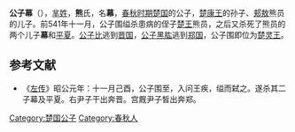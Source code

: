 {{模板:Infobox 先秦人物
|名称= 幕 
|姓=[[芈姓|芈]]
|氏=
|名=幕
|字=
|别名=
|别字=
|谥号=
|时代=春秋
|国家=[[楚国|楚]] 
|身份=楚国王子
|出生=
|逝世=前541年
|父=[[郏敖|郏敖]]
}}
'''公子幕'''（{{bd|前6世纪||前541年||catIdx=X熊}}），[[芈姓|芈姓]]，'''熊'''氏，名'''幕'''，[[春秋时期|春秋时期]][[楚国|楚国]]的公子，[[楚康王|楚康王]]的孙子、[[郏敖|郏敖]]熊员的儿子。前541年十一月，公子围缢杀患病的侄子[[楚王|楚王]]熊员，之后又杀死了熊员的两个儿子'''幕'''和[[平夏|平夏]]。[[公子比|公子比]]逃到[[晋国|晋国]]，[[公子黑肱|公子黑肱]]逃到[[郑国|郑国]]，公子围即位为[[楚灵王|楚灵王]]。

==参考文献==
*《[[左传|左传]]》昭公元年：十一月己酉，公子围至，入问王疾，缢而弑之。遂杀其二子幕及平夏。右尹子干出奔晋。宫厩尹子皙出奔郑。

[[Category:楚国公子|Category:楚国公子]]
[[Category:春秋人|Category:春秋人]]